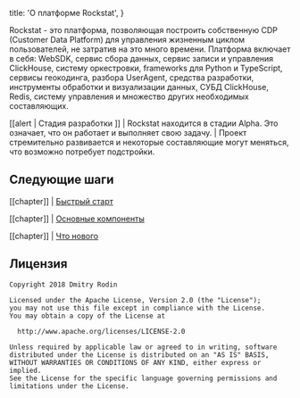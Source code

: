 
  title: 'О платформе Rockstat',
}

Rockstat - это платформа, позволяющая построить собственную CDP (Customer Data Platform) для управления жизненным циклом пользователей,
не затратив на это много времени.
Платформа включает в себя: WebSDK, сервис сбора данных, сервис записи и управления ClickHouse, систему оркестровки, 
frameworks для Python и TypeScript, сервисы геокодинга, разбора UserAgent, средства разработки, инструменты обработки и визуализации данных,
СУБД ClickHouse, Redis, систему управления и множество других необходимых составляющих.


[[alert | Стадия разработки ]]
| Rockstat находится в стадии Alpha. Это означает, что он работает и выполняет свою задачу. 
| Проект стремительно развивается и некоторые составляющие могут меняться, что возможно потребует подстройки.


## Следующие шаги

[[chapter]]
| [Быстрый старт](/docs/intro/getting-started)

[[chapter]]
| [Основные компоненты](/docs/architecture/overview)

[[chapter]]
| [Что нового](/docs/what-s-new)


## Лицензия

```
Copyright 2018 Dmitry Rodin

Licensed under the Apache License, Version 2.0 (the "License");
you may not use this file except in compliance with the License.
You may obtain a copy of the License at

  http://www.apache.org/licenses/LICENSE-2.0

Unless required by applicable law or agreed to in writing, software
distributed under the License is distributed on an "AS IS" BASIS,
WITHOUT WARRANTIES OR CONDITIONS OF ANY KIND, either express or implied.
See the License for the specific language governing permissions and
limitations under the License.
```

